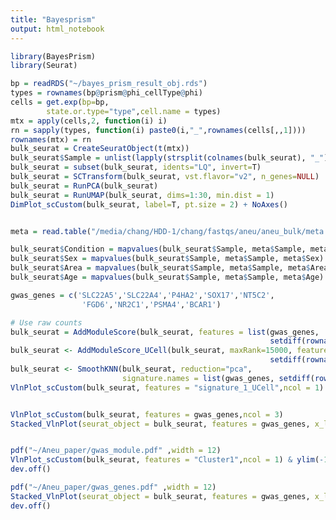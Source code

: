 ```yaml
---
title: "Bayesprism"
output: html_notebook
---
```



```r
library(BayesPrism)
library(Seurat)
```

```r
bp = readRDS("~/bayes_prism_result_obj.rds")
types = rownames(bp@prism@phi_cellType@phi)
cells = get.exp(bp=bp,
        state.or.type="type",cell.name = types)
mtx = apply(cells,2, function(i) i)
rn = sapply(types, function(i) paste0(i,"_",rownames(cells[,,1])))
rownames(mtx) = rn
bulk_seurat = CreateSeuratObject(t(mtx))
bulk_seurat$Sample = unlist(lapply(strsplit(colnames(bulk_seurat), "_"), function(i) i[[2]]))
bulk_seurat = subset(bulk_seurat, idents="LQ", invert=T)
bulk_seurat = SCTransform(bulk_seurat, vst.flavor="v2", n_genes=NULL)
bulk_seurat = RunPCA(bulk_seurat)
bulk_seurat = RunUMAP(bulk_seurat, dims=1:30, min.dist = 1)
DimPlot_scCustom(bulk_seurat, label=T, pt.size = 2) + NoAxes()


meta = read.table("/media/chang/HDD-1/chang/fastqs/aneu/aneu_bulk/meta.txt", header=T)

bulk_seurat$Condition = mapvalues(bulk_seurat$Sample, meta$Sample, meta$Condition)
bulk_seurat$Sex = mapvalues(bulk_seurat$Sample, meta$Sample, meta$Sex)
bulk_seurat$Area = mapvalues(bulk_seurat$Sample, meta$Sample, meta$Area)
bulk_seurat$Age = mapvalues(bulk_seurat$Sample, meta$Sample, meta$Age)

gwas_genes = c('SLC22A5','SLC22A4','P4HA2','SOX17','NT5C2',
                'FGD6','NR2C1','PSMA4','BCAR1')

# Use raw counts
bulk_seurat = AddModuleScore(bulk_seurat, features = list(gwas_genes, 
                                                          setdiff(rownames(bulk_seurat), gwas_genes)))
bulk_seurat <- AddModuleScore_UCell(bulk_seurat, maxRank=15000, features = list(gwas_genes, 
                                                          setdiff(rownames(bulk_seurat), gwas_genes)))
bulk_seurat <- SmoothKNN(bulk_seurat, reduction="pca",
                         signature.names = list(gwas_genes, setdiff(rownames(bulk_seurat), gwas_genes)))
VlnPlot_scCustom(bulk_seurat, features = "signature_1_UCell",ncol = 1)


VlnPlot_scCustom(bulk_seurat, features = gwas_genes,ncol = 3)
Stacked_VlnPlot(seurat_object = bulk_seurat, features = gwas_genes, x_lab_rotate = TRUE)


pdf("~/Aneu_paper/gwas_module.pdf" ,width = 12)
VlnPlot_scCustom(bulk_seurat, features = "Cluster1",ncol = 1) & ylim(-100,100)
dev.off()

pdf("~/Aneu_paper/gwas_genes.pdf" ,width = 12)
Stacked_VlnPlot(seurat_object = bulk_seurat, features = gwas_genes, x_lab_rotate = TRUE)
dev.off()
```